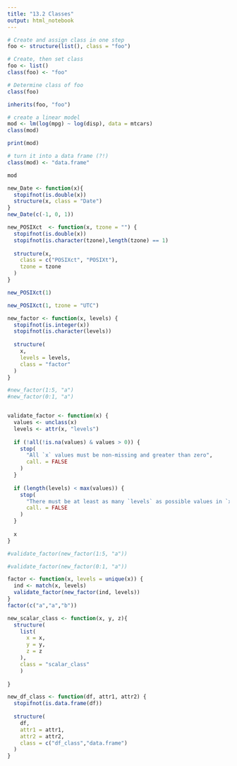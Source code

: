 ```yaml
---
title: "13.2 Classes"
output: html_notebook
---
```

 
 
```r
# Create and assign class in one step
foo <- structure(list(), class = "foo")

# Create, then set class
foo <- list()
class(foo) <- "foo"

# Determine class of foo
class(foo)

inherits(foo, "foo")
```
```r
# create a linear model
mod <- lm(log(mpg) ~ log(disp), data = mtcars)
class(mod)

print(mod)

# turn it into a data frame (?!)
class(mod) <- "data.frame"

mod

```

```r
new_Date <- function(x){
  stopifnot(is.double(x))
  structure(x, class = "Date")
}
new_Date(c(-1, 0, 1))

new_POSIXct  <- function(x, tzone = "") {
  stopifnot(is.double(x))
  stopifnot(is.character(tzone),length(tzone) == 1)
  
  structure(x,
    class = c("POSIXct", "POSIXt"),
    tzone = tzone
  )
}

new_POSIXct(1)

new_POSIXct(1, tzone = "UTC")
```

```r
new_factor <- function(x, levels) {
  stopifnot(is.integer(x))
  stopifnot(is.character(levels))
  
  structure(
    x,
    levels = levels,
    class = "factor"
  )
}

#new_factor(1:5, "a")
#new_factor(0:1, "a")


validate_factor <- function(x) {
  values <- unclass(x)
  levels <- attr(x, "levels")
  
  if (!all(!is.na(values) & values > 0)) {
    stop(
      "All `x` values must be non-missing and greater than zero",
      call. = FALSE
    )
  }
  
  if (length(levels) < max(values)) {
    stop(
      "There must be at least as many `levels` as possible values in `x`",
      call. = FALSE
    )
  }
  
  x
}

#validate_factor(new_factor(1:5, "a"))

#validate_factor(new_factor(0:1, "a"))

```

```r
factor <- function(x, levels = unique(x)) {
  ind <- match(x, levels)
  validate_factor(new_factor(ind, levels))
}
factor(c("a","a","b"))
```

```r
new_scalar_class <- function(x, y, z){
  structure(
    list(
      x = x,
      y = y,
      z = z
    ),
    class = "scalar_class"
    )
  
}
```

```r
new_df_class <- function(df, attr1, attr2) {
  stopifnot(is.data.frame(df))
  
  structure(
    df,
    attr1 = attr1,
    attr2 = attr2,
    class = c("df_class","data.frame")
  )
}
```




